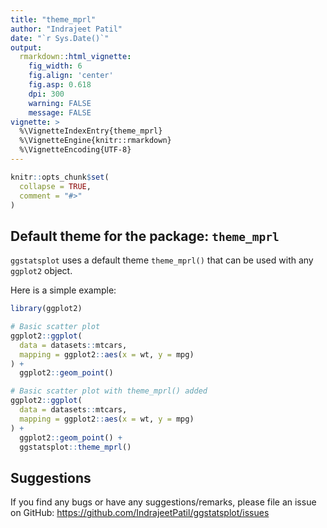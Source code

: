 ```yaml
---
title: "theme_mprl"
author: "Indrajeet Patil"
date: "`r Sys.Date()`"
output:
  rmarkdown::html_vignette:
    fig_width: 6
    fig.align: 'center'
    fig.asp: 0.618
    dpi: 300
    warning: FALSE
    message: FALSE
vignette: >
  %\VignetteIndexEntry{theme_mprl}
  %\VignetteEngine{knitr::rmarkdown}
  %\VignetteEncoding{UTF-8}
---
```


```r
knitr::opts_chunk$set(
  collapse = TRUE,
  comment = "#>"
)
```

## Default theme for the package: `theme_mprl`

`ggstatsplot` uses a default theme `theme_mprl()` that can be used with any
`ggplot2` object.

Here is a simple example:

```r
library(ggplot2)

# Basic scatter plot
ggplot2::ggplot(
  data = datasets::mtcars, 
  mapping = ggplot2::aes(x = wt, y = mpg)
) + 
  ggplot2::geom_point()

# Basic scatter plot with theme_mprl() added
ggplot2::ggplot(
  data = datasets::mtcars, 
  mapping = ggplot2::aes(x = wt, y = mpg)
) + 
  ggplot2::geom_point() + 
  ggstatsplot::theme_mprl()
```

## Suggestions

If you find any bugs or have any suggestions/remarks, please file an issue on GitHub: <https://github.com/IndrajeetPatil/ggstatsplot/issues>
